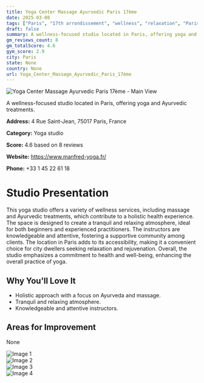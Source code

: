 ```yaml
---
title: Yoga Center Massage Ayurvedic Paris 17ème
date: 2025-03-08
tags: ["Paris", "17th arrondissement", "wellness", "relaxation", "Paris"]  
draft: false
summary: A wellness-focused studio located in Paris, offering yoga and Ayurvedic treatments.
gm_reviews_count: 8
gm_totalScore: 4.6
gym_score: 2.9
city: Paris
state: None
country: None
url: Yoga_Center_Massage_Ayurvedic_Paris_17ème
---
```


<div className="aspect-[16/9] relative my-8">
  <img 
    src="https://lh5.googleusercontent.com/p/AF1QipNFhG9uaG1m49aGiIPuf13bqZ_KlkMGKBNiE7pN=w1920-h1080-k-no"
    alt="Yoga Center Massage Ayurvedic Paris 17ème - Main View"
    className="object-cover absolute inset-0 w-full h-full rounded-lg"
  />
</div>

A wellness-focused studio located in Paris, offering yoga and Ayurvedic treatments.

**Address:** 4 Rue Saint-Jean, 75017 Paris, France

**Category:** Yoga studio

**Score:** 4.6 based on 8 reviews

**Website:** https://www.manfred-yoga.fr/

**Phone:** +33 1 45 22 61 18

# Studio Presentation

This yoga studio offers a variety of wellness services, including massage and Ayurvedic treatments, which contribute to a holistic health experience. The space is designed to create a tranquil and relaxing atmosphere, ideal for both beginners and experienced practitioners. The instructors are knowledgeable and attentive, fostering a supportive community among clients. The location in Paris adds to its accessibility, making it a convenient choice for city dwellers seeking relaxation and rejuvenation. Overall, the studio emphasizes a commitment to health and well-being, enhancing the overall practice of yoga.

## Why You'll Love It

- Holistic approach with a focus on Ayurveda and massage.
- Tranquil and relaxing atmosphere.
- Knowledgeable and attentive instructors.

## Areas for Improvement

None

<div className="grid grid-cols-1 xl:grid-cols-2 gap-4 my-8">
<div className="aspect-[4/3] relative"><img src="https://lh5.googleusercontent.com/p/AF1QipMhYW-HBlXfunZCeMcN5CpJn1lNwt4GT61F9wgQ=w1920-h1080-k-no" alt="Image 1" className="object-cover absolute inset-0 w-full h-full rounded-lg" /></div>
<div className="aspect-[4/3] relative"><img src="https://lh5.googleusercontent.com/p/AF1QipPR7w0mYOOomAbYAjY1KdN3G6sBWpmz0vdU5V7Z=w1920-h1080-k-no" alt="Image 2" className="object-cover absolute inset-0 w-full h-full rounded-lg" /></div>
<div className="aspect-[4/3] relative"><img src="https://lh5.googleusercontent.com/p/AF1QipM7Scl5ckY1UBHRZxbPNAAMXtdqzSo6AgaZnzA_=w1920-h1080-k-no" alt="Image 3" className="object-cover absolute inset-0 w-full h-full rounded-lg" /></div>
<div className="aspect-[4/3] relative"><img src="https://lh5.googleusercontent.com/p/AF1QipN2JlbbOT2nZG2S8IuaajBzZnZOfmXf6EShoVzc=w1920-h1080-k-no" alt="Image 4" className="object-cover absolute inset-0 w-full h-full rounded-lg" /></div>
</div>
